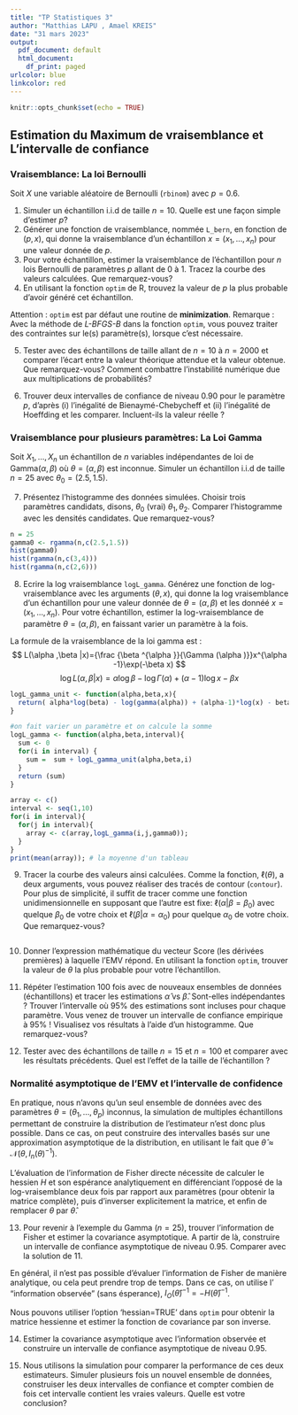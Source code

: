 ```yaml
---
title: "TP Statistiques 3"
author: "Matthias LAPU , Amael KREIS"
date: "31 mars 2023"
output:
  pdf_document: default
  html_document:
    df_print: paged
urlcolor: blue
linkcolor: red
---
```



```r
knitr::opts_chunk$set(echo = TRUE)
```

## Estimation du Maximum de vraisemblance et L'intervalle de confiance

### Vraisemblance: La loi Bernoulli

Soit $X$ une variable aléatoire de Bernoulli (`rbinom`) avec $p=0.6$.

1. Simuler un échantillon i.i.d de taille $n=10$. Quelle est une façon simple d'estimer $p$?
2. Générer une fonction de vraisemblance, nommée `L_bern`, en fonction de $(p, x)$, qui donne la vraisemblance d'un échantillon $x=(x_1,\ldots,x_n)$ pour une valeur donnée de $p$.
3. Pour votre échantillon, estimer la vraisemblance de l'échantillon pour $n$ lois Bernoulli de paramètres $p$ allant de 0 à 1. Tracez la courbe des valeurs calculées. Que remarquez-vous?
4. En utilisant la fonction `optim` de R, trouvez la valeur de $p$ la plus probable d'avoir généré cet échantillon.  

Attention : `optim` est par défaut une routine de **minimization**.
Remarque : Avec la méthode de *L-BFGS-B* dans la fonction `optim`, vous pouvez traiter des contraintes sur le(s) paramètre(s), lorsque c'est nécessaire. 

5. Tester avec des échantillons de taille allant de $n=10$ à $n=2000$ et comparer l'écart entre la valeur théorique attendue et la valeur obtenue. Que remarquez-vous? Comment combattre l'instabilité numérique due aux multiplications de probabilités?

6. Trouver deux intervalles de confiance de niveau 0.90 pour le paramètre $p$, d’après (i) l’inégalité de
Bienaymé-Chebycheff et (ii) l’inégalité de Hoeffding et les comparer. Incluent-ils la valeur réelle ?

### Vraisemblance pour plusieurs paramètres: La Loi Gamma

Soit $X_1,\ldots,X_n$ un échantillon de $n$ variables indépendantes de loi de Gamma($\alpha, \beta$) où $\theta = (\alpha, \beta)$ est inconnue. Simuler un échantillon i.i.d de taille $n=25$ avec $\theta_0 = (2.5, 1.5)$. 


7. Présentez l'histogramme des données simulées. Choisir trois paramètres candidats, disons, $\theta_0$ (vrai) $\theta_1, \theta_2$. Comparer l'histogramme avec les densités candidates. Que remarquez-vous? 

```r
n = 25
gamma0 <- rgamma(n,c(2.5,1.5))
hist(gamma0)
hist(rgamma(n,c(3,4)))
hist(rgamma(n,c(2,6)))
```

8. Ecrire la log vraisemblance `logL_gamma`. Générez une fonction de log-vraisemblance avec les arguments $(\theta, x)$, qui donne la log vraisemblance d'un échantillon pour une valeur donnée de $\theta=(\alpha,\beta)$ et les donnéé $x = (x_1,\ldots,x_n)$. Pour votre échantillon, estimer la log-vraisemblance de paramètre $\theta=(\alpha,\beta)$, en faissant varier un paramètre à la fois. 

La formule de la vraisemblance de la loi gamma est : 
$$
L(\alpha ,\beta |x)={\frac {\beta ^{\alpha }}{\Gamma (\alpha )}}x^{\alpha -1}\exp(-\beta x)
$$
$$
\log L(\alpha ,\beta |x)=\alpha \log \beta -\log \Gamma (\alpha )+(\alpha -1)\log x-\beta x
$$
 
```r
logL_gamma_unit <- function(alpha,beta,x){
  return( alpha*log(beta) - log(gamma(alpha)) + (alpha-1)*log(x) - beta*x ) 
}

#on fait varier un paramètre et on calcule la somme 
logL_gamma <- function(alpha,beta,interval){
  sum <- 0
  for(i in interval) {
    sum =  sum + logL_gamma_unit(alpha,beta,i)
  }
  return (sum)
}
```

```r
array <- c()
interval <- seq(1,10)
for(i in interval){
  for(j in interval){
    array <- c(array,logL_gamma(i,j,gamma0));
  }
}
print(mean(array)); # la moyenne d'un tableau
```

9. Tracer la courbe des valeurs ainsi calculées. Comme la fonction, $\ell(\theta)$, a deux arguments, vous pouvez réaliser des tracés de contour (`contour`). Pour plus de simplicité, il suffit de tracer comme une fonction unidimensionnelle en supposant que l'autre est fixe: $\ell(\alpha|\beta=\beta_0)$ avec quelque $\beta_0$ de votre choix et $\ell(\beta| \alpha=\alpha_0)$ pour quelque $\alpha_0$ de votre choix. Que remarquez-vous?

```r
```

10. Donner l'expression mathématique du vecteur Score (les dérivées premières) à laquelle l'EMV répond. 
En utilisant la fonction `optim`, trouver la valeur de $\theta$ la plus probable pour votre l'échantillon.


11. Répéter l'estimation 100 fois avec de nouveaux ensembles de données (échantillons) et tracer les estimations $\hat\alpha$ vs $\hat\beta$. Sont-elles indépendantes ?
Trouver l'intervalle où 95\% des estimations sont incluses pour chaque paramètre. Vous venez de trouver un intervalle de confiance empirique à 95\% !
Visualisez vos résultats à l'aide d'un histogramme. Que remarquez-vous?

12. Tester avec des échantillons de taille $n=15$ et $n=100$ et comparer avec les résultats précédents. Quel est l'effet de la taille de l'échantillon ?


### Normalité asymptotique de l’EMV et l'intervalle de confidence

En pratique, nous n'avons qu'un seul ensemble de données avec des paramètres $\theta=(\theta_1,\ldots,\theta_p)$ inconnus, la simulation de multiples échantillons permettant de construire la distribution de l'estimateur n'est donc plus possible. Dans ce cas, on peut construire des intervalles basés sur une approximation asymptotique de la distribution, en utilisant le fait que  $\hat{\theta}\approx \mathcal{N}(\theta,I_n(\theta)^{-1})$.

L'évaluation de l'information de Fisher directe nécessite de calculer le hessien $H$ et son espérance analytiquement en différenciant l’opposé de la log-vraisemblance deux fois par rapport aux paramètres (pour obtenir la matrice complète), puis d'inverser explicitement la matrice, et enfin de remplacer $\theta$ par $\hat{\theta}$.

13. Pour revenir à l'exemple du Gamma ($n=25$), trouver l'information de Fisher et estimer la covariance asymptotique. A partir de là, construire un intervalle de confiance asymptotique de niveau $0.95$. Comparer avec la solution de 11. 

En général, il n'est pas  possible d'évaluer l'information de Fisher de manière analytique, ou cela peut prendre trop de temps. Dans ce cas, on utilise l' "information observée" (sans ésperance), $I_O(\hat{\theta})^{-1}= -H(\hat{\theta})^{-1}$.

Nous pouvons utiliser l'option 'hessian=TRUE' dans `optim` pour obtenir la matrice hessienne et estimer la fonction de covariance par son inverse.

14. Estimer la covariance asymptotique avec l'information observée et construire un intervalle de confiance asymptotique de niveau $0.95$. 

15. Nous utilisons la simulation pour comparer la performance de ces deux estimateurs. Simuler plusieurs fois un nouvel ensemble de données, construiser les deux intervalles de confiance et compter combien de fois cet intervalle contient les vraies valeurs. Quelle est votre conclusion?


